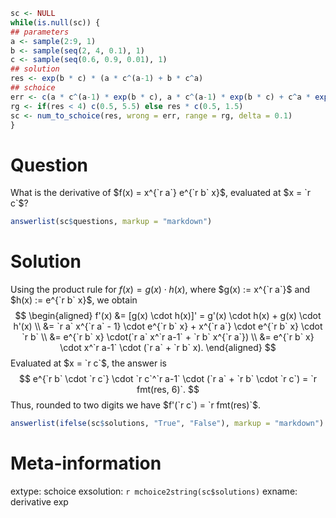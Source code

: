 ```{r data generation, echo = FALSE, results = "hide"}
sc <- NULL
while(is.null(sc)) {
## parameters
a <- sample(2:9, 1)
b <- sample(seq(2, 4, 0.1), 1)
c <- sample(seq(0.6, 0.9, 0.01), 1)
## solution
res <- exp(b * c) * (a * c^(a-1) + b * c^a)
## schoice
err <- c(a * c^(a-1) * exp(b * c), a * c^(a-1) * exp(b * c) + c^a * exp(b * c))
rg <- if(res < 4) c(0.5, 5.5) else res * c(0.5, 1.5)
sc <- num_to_schoice(res, wrong = err, range = rg, delta = 0.1)
}
```

Question
========
What is the derivative of $f(x) = x^{`r a`} e^{`r b` x}$, evaluated at $x = `r c`$?

```{r questionlist, echo = FALSE, results = "asis"}
answerlist(sc$questions, markup = "markdown")
```

Solution
========
Using the product rule for $f(x) = g(x) \cdot h(x)$, where $g(x) := x^{`r a`}$ and $h(x) := e^{`r b` x}$, we obtain
$$
\begin{aligned}
f'(x) &= [g(x) \cdot h(x)]' = g'(x) \cdot h(x) + g(x) \cdot h'(x) \\
      &= `r a` x^{`r a` - 1} \cdot e^{`r b` x} + x^{`r a`} \cdot e^{`r b` x} \cdot `r b` \\
      &= e^{`r b` x} \cdot(`r a` x^`r a-1` + `r b` x^{`r a`}) \\
      &= e^{`r b` x} \cdot x^`r a-1` \cdot (`r a` + `r b` x).
\end{aligned}
$$
Evaluated at $x = `r c`$, the answer is
$$ e^{`r b` \cdot `r c`} \cdot `r c`^`r a-1` \cdot (`r a` + `r b` \cdot `r c`) = `r fmt(res, 6)`. $$
Thus, rounded to two digits we have $f'(`r c`) = `r fmt(res)`$.

```{r solutionlist, echo = FALSE, results = "asis"}
answerlist(ifelse(sc$solutions, "True", "False"), markup = "markdown")
```

Meta-information
================
extype: schoice
exsolution: `r mchoice2string(sc$solutions)`
exname: derivative exp
